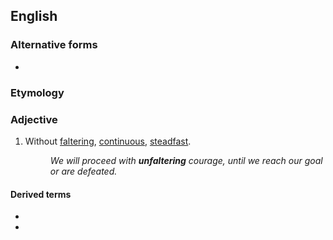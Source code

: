 ==English==

===Alternative forms===
* {{alter|en|unfaultering||archaic}}

===Etymology===
{{prefix|en|un|faltering}}

===Adjective===
{{en-adj}}

# Without [[faltering]], [[continuous]], [[steadfast]].
#: ''We will proceed with '''unfaltering''' courage, until we reach our goal or are defeated.''

====Derived terms====
* {{l|en|unfalteringly}}
* {{l|en|unfalteringness}}